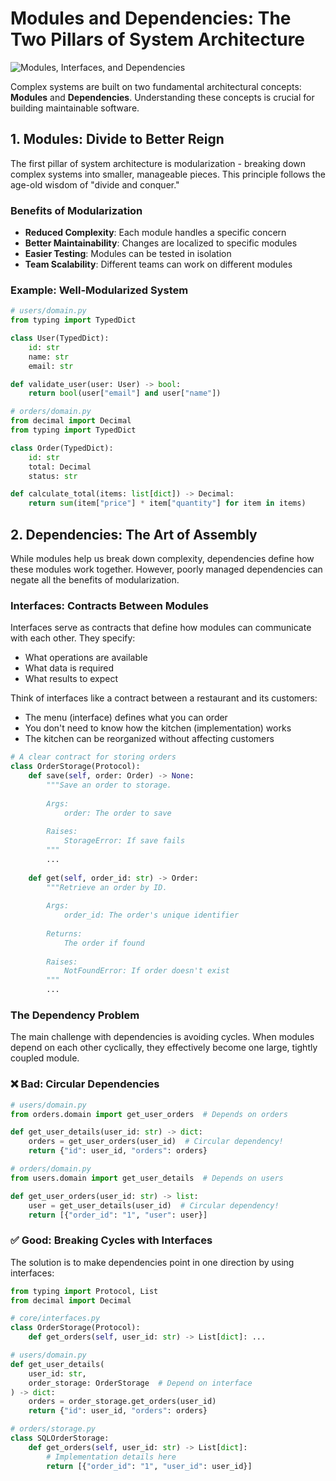 # Modules and Dependencies: The Two Pillars of System Architecture

![Modules, Interfaces, and Dependencies](/modules.png)

Complex systems are built on two fundamental architectural concepts: **Modules** and **Dependencies**. Understanding these concepts is crucial for building maintainable software.

## 1. Modules: Divide to Better Reign

The first pillar of system architecture is modularization - breaking down complex systems into smaller, manageable pieces. This principle follows the age-old wisdom of "divide and conquer."

### Benefits of Modularization

- **Reduced Complexity**: Each module handles a specific concern
- **Better Maintainability**: Changes are localized to specific modules
- **Easier Testing**: Modules can be tested in isolation
- **Team Scalability**: Different teams can work on different modules

### Example: Well-Modularized System

```python
# users/domain.py
from typing import TypedDict

class User(TypedDict):
    id: str
    name: str
    email: str

def validate_user(user: User) -> bool:
    return bool(user["email"] and user["name"])

# orders/domain.py
from decimal import Decimal
from typing import TypedDict

class Order(TypedDict):
    id: str
    total: Decimal
    status: str

def calculate_total(items: list[dict]) -> Decimal:
    return sum(item["price"] * item["quantity"] for item in items)
```

## 2. Dependencies: The Art of Assembly

While modules help us break down complexity, dependencies define how these modules work together. However, poorly managed dependencies can negate all the benefits of modularization.

### Interfaces: Contracts Between Modules

Interfaces serve as contracts that define how modules can communicate with each other. They specify:
- What operations are available
- What data is required
- What results to expect

Think of interfaces like a contract between a restaurant and its customers:
- The menu (interface) defines what you can order
- You don't need to know how the kitchen (implementation) works
- The kitchen can be reorganized without affecting customers

```python
# A clear contract for storing orders
class OrderStorage(Protocol):
    def save(self, order: Order) -> None:
        """Save an order to storage.
        
        Args:
            order: The order to save
            
        Raises:
            StorageError: If save fails
        """
        ...
    
    def get(self, order_id: str) -> Order:
        """Retrieve an order by ID.
        
        Args:
            order_id: The order's unique identifier
            
        Returns:
            The order if found
            
        Raises:
            NotFoundError: If order doesn't exist
        """
        ...
```

### The Dependency Problem

The main challenge with dependencies is avoiding cycles. When modules depend on each other cyclically, they effectively become one large, tightly coupled module.

### ❌ Bad: Circular Dependencies

```python
# users/domain.py
from orders.domain import get_user_orders  # Depends on orders

def get_user_details(user_id: str) -> dict:
    orders = get_user_orders(user_id)  # Circular dependency!
    return {"id": user_id, "orders": orders}

# orders/domain.py
from users.domain import get_user_details  # Depends on users

def get_user_orders(user_id: str) -> list:
    user = get_user_details(user_id)  # Circular dependency!
    return [{"order_id": "1", "user": user}]
```

### ✅ Good: Breaking Cycles with Interfaces

The solution is to make dependencies point in one direction by using interfaces:

```python
from typing import Protocol, List
from decimal import Decimal

# core/interfaces.py
class OrderStorage(Protocol):
    def get_orders(self, user_id: str) -> List[dict]: ...

# users/domain.py
def get_user_details(
    user_id: str,
    order_storage: OrderStorage  # Depend on interface
) -> dict:
    orders = order_storage.get_orders(user_id)
    return {"id": user_id, "orders": orders}

# orders/storage.py
class SQLOrderStorage:
    def get_orders(self, user_id: str) -> List[dict]:
        # Implementation details here
        return [{"order_id": "1", "user_id": user_id}]
```
